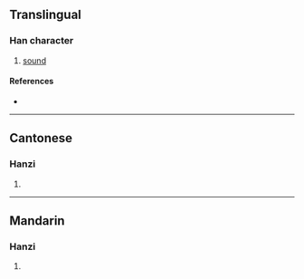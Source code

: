 {{character info/new}}
==Translingual==

===Han character===
{{Han char|rn=85|rad=水|as=17|sn=20|four=37113|canj=ENRI|ids=⿰氵毚}}

# [[sound]]

====References====
* {{Han ref|kx=0661.210|dkj=18714|dj=1071.040|hdz=31789.040|uh=703A|ud=28730|bh=F464|bd=62564}}

----

==Cantonese==

===Hanzi===
{{yue-hanzi|jyut=|y=chaam4}}

# {{defn|lang=yue|sort=水17}}

----

==Mandarin==

===Hanzi===
{{cmn-hanzi|pin=[[chán]] ([[chan2]])|wg=ch'an<sup>2</sup>}}

# {{defn|lang=cmn|sort=水17}}